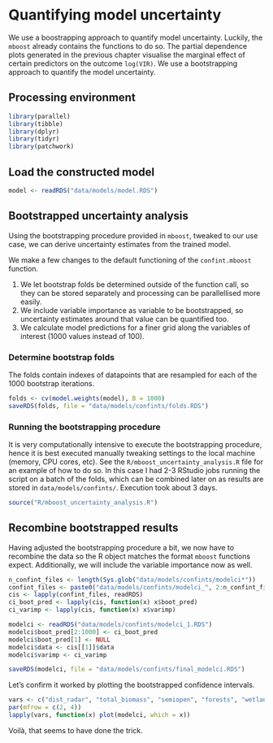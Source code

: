 # Quantifying model uncertainty

We use a boostrapping approach to quantify model uncertainty. Luckily, the `mboost` already contains the functions to do so.
The partial dependence plots generated in the previous chapter visualise the marginal effect of certain predictors on the outcome `log(VIR)`. We use a bootstrapping approach to quantify the model uncertainty.

## Processing environment
```r
library(parallel)
library(tibble)
library(dplyr)
library(tidyr)
library(patchwork)
```

## Load the constructed model

```r
model <- readRDS("data/models/model.RDS")
```

## Bootstrapped uncertainty analysis

Using the bootstrapping procedure provided in `mboost`, tweaked to our use case, we can derive uncertainty estimates from the trained model.

We make a few changes to the default functioning of the `confint.mboost` function.

1. We let bootstrap folds be determined outside of the function call, so they can be stored separately and processing can be parallellised more easily.
1. We include variable importance as variable to be bootstrapped, so uncertainty estimates around that value can be quantified too.
1. We calculate model predictions for a finer grid along the variables of interest (1000 values instead of 100).

### Determine bootstrap folds

The folds contain indexes of datapoints that are resampled for each of the 1000 bootstrap iterations.

```r
folds <- cv(model.weights(model), B = 1000)
saveRDS(folds, file = "data/models/confints/folds.RDS")
```

### Running the bootstrapping procedure

It is very computationally intensive to execute the bootstrapping procedure, hence it is best executed manually tweaking settings to the local machine (memory, CPU cores, etc). See the `R/mboost_uncertainty_analysis.R` file for an example of how to do so. In this case I had 2-3 RStudio jobs running the script on a batch of the folds, which can be combined later on as results are stored in `data/models/confints/`. Execution took about 3 days.

```r
source("R/mboost_uncertainty_analysis.R")
```

## Recombine bootstrapped results

Having adjusted the bootstrapping procedure a bit, we now have to recombine the data so the R object matches the format `mboost` functions expect. Additionally, we will include the variable importance now as well.

```r
n_confint_files <- length(Sys.glob("data/models/confints/modelci*"))
confint_files <- paste0("data/models/confints/modelci_", 2:n_confint_files, ".RDS")
cis <- lapply(confint_files, readRDS)
ci_boot_pred <- lapply(cis, function(x) x$boot_pred)
ci_varimp <- lapply(cis, function(x) x$varimp)

modelci <- readRDS("data/models/confints/modelci_1.RDS")
modelci$boot_pred[2:1000] <- ci_boot_pred
modelci$boot_pred[1] <- NULL
modelci$data <- cis[[1]]$data
modelci$varimp <- ci_varimp

saveRDS(modelci, file = "data/models/confints/final_modelci.RDS")
```

Let's confirm it worked by plotting the bootstrapped confidence intervals.

```r
vars <- c("dist_radar", "total_biomass", "semiopen", "forests", "wetlands", "waterbodies", "agricultural", "dist_urban")
par(mfrow = c(2, 4))
lapply(vars, function(x) plot(modelci, which = x))
```

Voilà, that seems to have done the trick.
